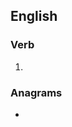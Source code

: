 ==English==

===Verb===
{{head|en|verb form}}

# {{present participle of|en|amel|nocat=1}}

===Anagrams===
* {{anagrams|en|a=aegilmn|geminal|gmelina|leaming|mealing|megalin}}